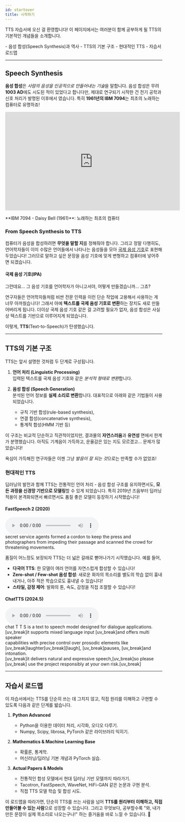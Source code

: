 ```yaml
---
id: startover
title: 시작하기
---
```


<p className="text-xl"> TTS 자습서에 오신 걸 환영합니다! 이 페이지에서는 여러분이 함께 공부하게 될 TTS의 기본적인 개념들을 소개합니다. </p>


<Card title="학습 내용">
  - 음성 합성(Speech Synthesis)과 역사
  - TTS의 기본 구조
  - 현대적인 TTS
  - 자습서 로드맵
</Card>

---

## Speech Synthesis

**음성 합성**은 *사람의 음성을 인공적으로 만들어내는 기술*을 말합니다. 음성 합성은 무려 **1003 AD**에도 시도된 적이 있었다고 합니다만, 제대로 연구되기 시작한 건 전기 공학과 신호 처리가 발명된 이후에서 였습니다. 특히 **1961년의 IBM 7094**는 최초의 노래하는 컴퓨터로 유명하죠!

<div className="justify-items-center">
  <iframe
    width="560"
    height="315"
    src="https://www.youtube.com/embed/41U78QP8nBk?start=64"
    title="YouTube video player"
    frameborder="0"
    className="mb-1"
  ></iframe>
  <p>**IBM 7094 - Daisy Bell (1961)**: 노래하는 최초의 컴퓨터</p>
</div>


### From Speech Synthesis to TTS

컴퓨터가 음성을 합성하려면 **무엇을 말할 지**를 정해줘야 합니다. 그리고 정말 다행히도, 언어학자들이 이미 수많은 언어들에서 나타나는 음성들을 모아 [국제 음성 기호](https://ko.wikipedia.org/wiki/%EA%B5%AD%EC%A0%9C_%EC%9D%8C%EC%84%B1_%EA%B8%B0%ED%98%B8)로 표현해두었습니다! 그러므로 말하고 싶은 문장을 음성 기호에 맞게 변형하고 컴퓨터에 넣어주면 되겠습니다.


<div className="justify-items-center rounded-xl p-2 border-2 border-[color:var(--espresso)] m-5 bg-[color:var(--espresso-dark)]">
  <h4>국제 음성 기호(IPA)</h4>
  <a 
  href="https://ko.wikipedia.org/wiki/%EA%B5%AD%EC%A0%9C_%EC%9D%8C%EC%84%B1_%EA%B8%B0%ED%98%B8">
    <IPA fill="white" className="w-80 h-20 justify-self-center"/>
  </a>
</div>

그런데요... 그 음성 기호를 언어학자가 아니고서야, 어떻게 만들겠습니까... 그쵸?

연구자들은 언어학자들처럼 비싼 전문 인력을 이런 단순 작업에 고용해서 사용하는 게 너무 아까웠습니다! 그래서 아예 **텍스트를 국제 음성 기호로 변환**하는 장치도 새로 만들어버리게 됩니다. 더이상 국제 음성 기호 같은 걸 고려할 필요가 없자, 음성 합성은 사실상 텍스트를 기반으로 이루어지게 되었습니다.

이렇게, **TTS**(Text-to-Speech)가 탄생했습니다.

---

## TTS의 기본 구조

TTS는 앞서 설명한 것처럼 두 단계로 구성됩니다.

1. **언어 처리 (Linguistic Processing)**  
  입력된 텍스트를 국제 음성 기호와 같은 *분석적 형태로 변환*합니다.

2. **음성 합성 (Speech Generation)**  
  분석된 언어 정보를 **실제 소리로 변환**합니다. 대표적으로 아래와 같은 기법들이 사용되었습니다.
    - 규칙 기반 합성(rule-based synthesis),
    - 연결 합성(concatenative synthesis),
    - 통계적 합성(HMM 기반 등)

이 구조는 비교적 단순하고 직관적이었지만, 결과물의 **자연스러움**과 **유연성** 면에서 한계가 분명했습니다. 아직도 기계음이 가득하고, 운율감은 있는 지도 모르겠고... 문제가 많았습니다!

욕심이 가득해진 연구자들은 이젠 그냥 *발음이 잘 되는 것*으로는 만족할 수가 없었죠!


### 현대적인 TTS

딥러닝의 발전과 함께 TTS는 전통적인 언어 처리 - 음성 합성 구조를 유지하면서도, **모든 과정을 신경망 기반으로 모델링**할 수 있게 되었습니다. 특히 2019년 즈음부터 딥러닝 적용이 본격화되면서 빠르면서도 품질 좋은 모델이 등장하기 시작했습니다!

<div className="justify-items-center rounded-xl p-2 border-2 border-gray-300 m-5">
  <h4>FastSpeech 2 (2020)</h4>
  <audio controls className="mb-3">
    <source src={require("../static/audio/FastSpeech-example.wav").default} type="audio/wav" />
  </audio>
  <div className="text-center w-xl text-sm">secret service agents formed a cordon to keep the press and photographers from impeding their passage and scanned the crowd for threatening movements.</div>
</div>

품질이 어느정도 보장되자 TTS는 더 넓은 갈래로 뻗어나가기 시작했습니다. 예를 들어,

- **다국어 TTS**: 한 모델이 여러 언어를 자연스럽게 합성할 수 있습니다!
- **Zero-shot / Few-shot 음성 합성**: 새로운 화자의 목소리를 별도의 학습 없이 흉내 내거나, 아주 적은 학습으로도 흉내낼 수 있습니다!
- **스타일, 감정 제어**: 발화의 톤, 속도, 감정을 직접 조절할 수 있습니다!

<div className="justify-items-center rounded-xl p-2 border-2 border-gray-300 m-5">
  <h4>ChatTTS (2024.5)</h4>
  <audio controls className="mb-3">
    <source src={require("../static/audio/ChatTTS-example.wav").default} type="audio/wav" />
  </audio>
  <div className="text-center w-xl text-sm">
    <div>chat T T S is a text to speech model designed for dialogue applications.</div>
    <div>[uv_break]it supports mixed language input [uv_break]and offers multi speaker </div>
    <div>capabilities with precise control over prosodic elements like </div>
    <div>[uv_break]laughter[uv_break][laugh], [uv_break]pauses, [uv_break]and intonation. </div>
    <div>[uv_break]it delivers natural and expressive speech,[uv_break]so please</div>
    <div>[uv_break] use the project responsibly at your own risk.[uv_break]</div>
  </div>
</div>

---

## 자습서 로드맵

이 자습서에서는 TTS를 단순히 쓰는 데 그치지 않고, 직접 원리를 이해하고 구현할 수 있도록 다음과 같은 단계를 밟습니다.

1. **Python Advanced**  
    - Python을 이용한 데이터 처리, 시각화, 오디오 다루기.  
    - Numpy, Scipy, librosa, PyTorch 같은 라이브러리 익히기.  

2. **Mathematics & Machine Learning Base**  
    - 확률론, 통계학.
    - 머신러닝/딥러닝 기본 개념과 PyTorch 실습.

3. **Actual Papers & Models**  
    - 전통적인 합성 모델에서 현대 딥러닝 기반 모델까지 따라가기.
    - Tacotron, FastSpeech, WaveNet, HiFi-GAN 같은 논문과 구현 분석.
    - 직접 TTS 모델 학습 및 합성 시도.

이 로드맵을 따라가면, 단순히 TTS를 쓰는 사람을 넘어 **TTS를 원리부터 이해하고, 직접 만들어볼 수 있는 사람**으로 성장할 수 있습니다. 그리고 무엇보다, 공부할수록 "와, 내가 만든 문장이 실제 목소리로 나오는구나!" 하는 즐거움을 바로 느낄 수 있습니다. 🎉